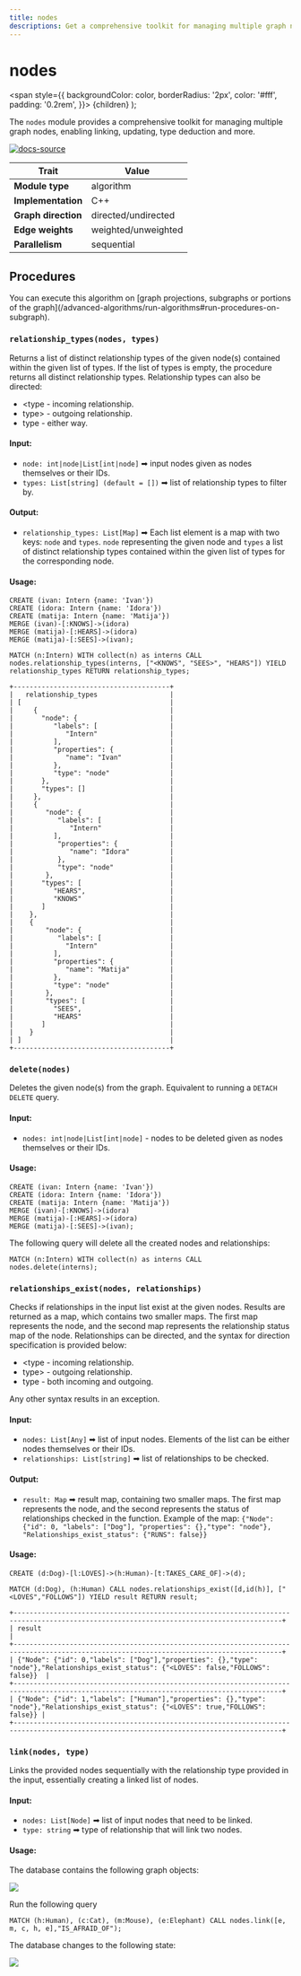 ```yaml
---
title: nodes
descriptions: Get a comprehensive toolkit for managing multiple graph nodes, enabling linking, updating, type deduction and more.
---
```



# nodes

<span
style={{
  backgroundColor: color,
  borderRadius: '2px',
  color: '#fff',
  padding: '0.2rem',
}}>
{children}
</span>
);

The `nodes` module provides a comprehensive toolkit for managing multiple graph nodes, enabling linking, updating, type deduction and more.

[![docs-source](https://img.shields.io/badge/source-nodes-FB6E00?logo=github&style=for-the-badge)](https://github.com/memgraph/mage/tree/main/cpp/nodes_module)

| Trait               | Value                                                 |
| ------------------- | ----------------------------------------------------- |
| **Module type**     | algorithm  |
| **Implementation**  | C++        |
| **Graph direction** | directed/undirected |
| **Edge weights**    | weighted/unweighted |
| **Parallelism**     | sequential |

## Procedures

<Callout type="info">
You can execute this algorithm on [graph projections, subgraphs or portions of the graph](/advanced-algorithms/run-algorithms#run-procedures-on-subgraph).
</Callout>

### `relationship_types(nodes, types)`

Returns a list of distinct relationship types of the given node(s) contained within the given list of types. If the list of types is empty, the procedure returns all distinct relationship types. Relationship types can also be directed:
- &lt;type - incoming relationship.
- type> - outgoing relationship.
- type - either way.

#### Input:

- `node: int|node|List[int|node]` ➡ input nodes given as nodes themselves or their IDs.
- `types: List[string] (default = [])` ➡ list of relationship types to filter by.

#### Output:

- `relationship_types: List[Map]` ➡ Each list element is a map with two keys: `node` and `types`. `node` representing the given node and `types` a list of distinct relationship types contained within the given list of types for the corresponding node.

#### Usage:

```cypher
CREATE (ivan: Intern {name: 'Ivan'})
CREATE (idora: Intern {name: 'Idora'})
CREATE (matija: Intern {name: 'Matija'})
MERGE (ivan)-[:KNOWS]->(idora)
MERGE (matija)-[:HEARS]->(idora)
MERGE (matija)-[:SEES]->(ivan);
```

```cypher
MATCH (n:Intern) WITH collect(n) as interns CALL nodes.relationship_types(interns, ["<KNOWS", "SEES>", "HEARS"]) YIELD relationship_types RETURN relationship_types;
```

```plaintext
+---------------------------------------+
|   relationship_types                  |
| [                                     |
|     {                                 |
|       "node": {                       |
|          "labels": [                  |
|             "Intern"                  |
|          ],                           |
|          "properties": {              |
|             "name": "Ivan"            |
|          },                           |
|          "type": "node"               |
|       },                              |
|       "types": []                     |
|     },                                |
|     {                                 |
|        "node": {                      |
|           "labels": [                 |
|              "Intern"                 |
|          ],                           |
|           "properties": {             |
|              "name": "Idora"          |
|           },                          |
|           "type": "node"              |
|        },                             |
|       "types": [                      |
|          "HEARS",                     |
|          "KNOWS"                      |
|       ]                               |
|    },                                 |
|    {                                  |
|        "node": {                      |
|           "labels": [                 |
|             "Intern"                  |
|          ],                           |
|          "properties": {              |
|             "name": "Matija"          |
|          },                           |
|          "type": "node"               |
|        },                             |
|        "types": [                     |
|          "SEES",                      |
|          "HEARS"                      |
|       ]                               |
|    }                                  |
| ]                                     |
+---------------------------------------+
```

### `delete(nodes)`

Deletes the given node(s) from the graph. Equivalent to running a `DETACH DELETE` query.

#### Input:

- `nodes: int|node|List[int|node]` - nodes to be deleted given as nodes themselves or their IDs.

#### Usage:

```cypher
CREATE (ivan: Intern {name: 'Ivan'})
CREATE (idora: Intern {name: 'Idora'})
CREATE (matija: Intern {name: 'Matija'})
MERGE (ivan)-[:KNOWS]->(idora)
MERGE (matija)-[:HEARS]->(idora)
MERGE (matija)-[:SEES]->(ivan);
```

The following query will delete all the created nodes and relationships:
```cypher
MATCH (n:Intern) WITH collect(n) as interns CALL nodes.delete(interns);
```

### `relationships_exist(nodes, relationships)`

Checks if relationships in the input list exist at the given nodes. Results are returned as a map, which contains two smaller maps. The first map represents the node, and the second map represents the relationship status map of the node. Relationships can be directed, and the syntax for direction specification is provided below:
- &lt;type - incoming relationship.
- type> - outgoing relationship.
- type - both incoming and outgoing.

Any other syntax results in an exception.

#### Input:

- `nodes: List[Any]` ➡ list of input nodes. Elements of the list can be either nodes themselves or their IDs.
- `relationships: List[string]` ➡ list of relationships to be checked.

#### Output:

- `result: Map` ➡ result map, containing two smaller maps. The first map represents the node, and the second represents the status of relationships checked in the function. Example of the map: `{"Node": {"id": 0, "labels": ["Dog"], "properties": {},"type": "node"}, "Relationships_exist_status": {"RUNS": false}}`

#### Usage:

```cypher
CREATE (d:Dog)-[l:LOVES]->(h:Human)-[t:TAKES_CARE_OF]->(d);
```

```cypher
MATCH (d:Dog), (h:Human) CALL nodes.relationships_exist([d,id(h)], ["<LOVES","FOLLOWS"]) YIELD result RETURN result;
```

```plaintext
+-----------------------------------------------------------------------------------------------------------------------------------------+
| result                                                                                                                                  |
+-----------------------------------------------------------------------------------------------------------------------------------------+
| {"Node": {"id": 0,"labels": ["Dog"],"properties": {},"type": "node"},"Relationships_exist_status": {"<LOVES": false,"FOLLOWS": false}}  |               
+-----------------------------------------------------------------------------------------------------------------------------------------+
| {"Node": {"id": 1,"labels": ["Human"],"properties": {},"type": "node"},"Relationships_exist_status": {"<LOVES": true,"FOLLOWS": false}} |
+-----------------------------------------------------------------------------------------------------------------------------------------+
```


### `link(nodes, type)`

Links the provided nodes sequentially with the relationship type provided in the input, essentially creating a linked list of nodes.

#### Input:

- `nodes: List[Node]` ➡ list of input nodes that need to be linked.
- `type: string` ➡ type of relationship that will link two nodes.

#### Usage:

The database contains the following graph objects: 

![](/pages/advanced-algorithms/available-algorithms/nodes/graph_before.png)

Run the following query

```cypher
MATCH (h:Human), (c:Cat), (m:Mouse), (e:Elephant) CALL nodes.link([e, m, c, h, e],"IS_AFRAID_OF");
```

The database changes to the following state: 

![](/pages/advanced-algorithms/available-algorithms/nodes/graph_after.png)